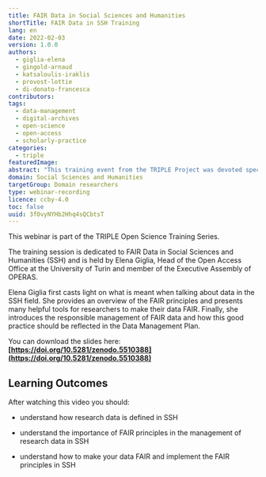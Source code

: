 ```yaml
---
title: FAIR Data in Social Sciences and Humanities
shortTitle: FAIR Data in SSH Training
lang: en
date: 2022-02-03
version: 1.0.0
authors:
  - giglia-elena
  - gingold-arnaud
  - katsaloulis-iraklis
  - provost-lottie
  - di-donato-francesca
contributors:
tags:
  - data-management
  - digital-archives
  - open-science
  - open-access
  - scholarly-practice
categories:
  - triple
featuredImage:
abstract: "This training event from the TRIPLE Project was devoted specifically to FAIR Data in SSH and provided answers to the following questions, among others: How is research data defined in SSH; Why are FAIR principles important for the management of research data in SSH; How can FAIR principles be implemented in SSH."
domain: Social Sciences and Humanities
targetGroup: Domain researchers
type: webinar-recording
licence: ccby-4.0
toc: false
uuid: 3fOvyNYHb2Hhq4sQCbtsT
---
```


This webinar is part of the TRIPLE Open Science Training Series.

The training session is dedicated to FAIR Data in Social Sciences and Humanities (SSH) and is held by Elena Giglia, Head of the Open Access Office at the University of Turin and member of the Executive Assembly of OPERAS.

Elena Giglia first casts light on what is meant when talking about data in the SSH field. She provides an overview of the FAIR principles and presents many helpful tools for researchers to make their data FAIR. Finally, she introduces the responsible management of FAIR data and how this good practice should be reflected in the Data Management Plan.

You can download the slides here: **[https://doi.org/10.5281/zenodo.5510388](https://doi.org/10.5281/zenodo.5510388)**

## Learning Outcomes

After watching this video you should:

* understand how research data is defined in SSH
* understand the importance of FAIR principles in the management of research data in SSH
* understand how to make your data FAIR and implement the FAIR principles in SSH

  <VideoCard provider="youtube" id="jsN-72hfVto" title="FAIR Data in Social Sciences and Humanities" subtitle="Click here to view" image="images/fair-data-training.png" />
